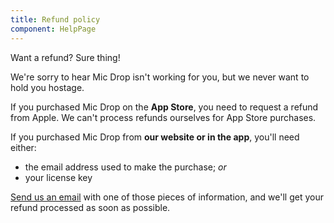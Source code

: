 ```yaml
---
title: Refund policy
component: HelpPage
---
```




<Panel>

Want a refund? Sure thing! 

We're sorry to hear Mic Drop isn't working for you, but we never want to hold you hostage.

If you purchased Mic Drop on the **App Store**, you need to request a refund from Apple. We can't process refunds ourselves for App Store purchases.

If you purchased Mic Drop from **our website or in the app**, you'll need either:

- the email address used to make the purchase; _or_
- your license key 

[Send us an email](mailto:micdrop@octopusthink.com) with one of those pieces of information, and we'll get your refund processed as soon as possible.


</Panel>
